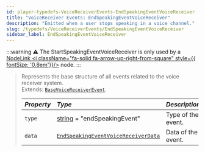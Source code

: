 ```yaml
---
id: player-typedefs-VoiceReceiverEvents-EndSpeakingEventVoiceReceiver
title: "VoiceReceiver Events: EndSpeakingEventVoiceReceiver"
description: "Emitted when a user stops speaking in a voice channel."
slug: /typedefs/VoiceReceiverEvents/EndSpeakingEventVoiceReceiver
sidebar_label: EndSpeakingEventVoiceReceiver
---
```


:::warning
⚠️ The StartSpeakingEventVoiceReceiver is only used by a [NodeLink <i className="fa-solid fa-arrow-up-right-from-square" style={{ fontSize: '0.8em'}}/>](https://github.com/PerformanC/NodeLink) node.
:::

> Represents the base structure of all events related to the voice receiver system.  
> Extends: [`BaseVoiceReceiverEvent`](./BaseVoiceReceiverEvent.mdx).
>
> | <i className="fa-solid fa-hashtag"/> Property | <i className="fa-solid fa-font"/> Type                                          | <i className="fa-solid fa-list"/> Description | <i className="fa-solid fa-flask"/> Optional |
> |:----------------------------------------------|:--------------------------------------------------------------------------------|:--------------------------------------------- |:-------------------------------------------:|
> | `type`                                        | [string](https://developer.mozilla.org/en-US/docs/Web/JavaScript/Reference/Global_Objects/String) = "endSpeakingEvent"                                                            | Type of the event.                            | <i className="fa-solid fa-xmark"/>          |
> | `data`                                        | [`EndSpeakingEventVoiceReceiverData`](../EndSpeakingEventVoiceReceiverData.mdx) | Data of the event.                            | <i className="fa-solid fa-xmark"/>          |